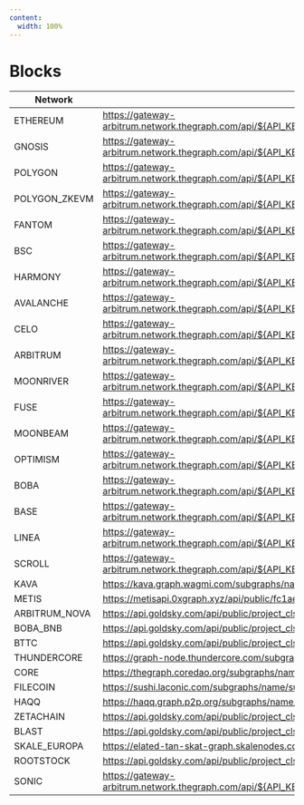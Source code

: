 ```yaml
---
content:
  width: 100%
---
```


# Blocks

| Network          | Endpoint                                                                                                                                                                                 |
|------------------|------------------------------------------------------------------------------------------------------------------------------------------------------------------------------------------|
| ETHEREUM         | https://gateway-arbitrum.network.thegraph.com/api/${API_KEY}/deployments/id/Qmc9SpuEmLpQEHMsS91gUn1ezxhMT6rZvtPmvJFcMFs4jf                                                               |
| GNOSIS           | https://gateway-arbitrum.network.thegraph.com/api/${API_KEY}/deployments/id/QmSuECAqbS4rBjaiQxT6rDKGbXZrZf3pbaNoWaPybM8LPb                                                               |
| POLYGON          | https://gateway-arbitrum.network.thegraph.com/api/${API_KEY}/deployments/id/QmW4KMXwa16mqLtcZP6pNPu8od4WBcDTZ88Cer3NWJHarY                                                               |
| POLYGON_ZKEVM    | https://gateway-arbitrum.network.thegraph.com/api/${API_KEY}/deployments/id/QmPkSqnWiEkJHHfBgo3n3RkXSKpJ5K1a3jYMXTgUrtiaBd                                                               |
| FANTOM           | https://gateway-arbitrum.network.thegraph.com/api/${API_KEY}/deployments/id/QmW23f8YMmvRaL97XScHWKtL2LJijJu52brHuXq73McrVA                                                               |
| BSC              | https://gateway-arbitrum.network.thegraph.com/api/${API_KEY}/deployments/id/QmZhXTrZX9HTAzkHa4KYXffzzGBDMJhqSBkqKUDmhpay2o                                                               |
| HARMONY          | https://gateway-arbitrum.network.thegraph.com/api/${API_KEY}/deployments/id/QmXByYZwFH59hUWUuYqz6Kh62wxn1QUaW2Dw9YgyzxnPG8                                                               |
| AVALANCHE        | https://gateway-arbitrum.network.thegraph.com/api/${API_KEY}/deployments/id/QmcEuwgrisQJBiw17g67nR4o2zvMTXZKzBR436GeiEfRAu                                                               |
| CELO             | https://gateway-arbitrum.network.thegraph.com/api/${API_KEY}/deployments/id/QmZVmmn6K9FLHXMT3KuFV754NyAXSLPidz9LCqabmRAQWd                                                               |
| ARBITRUM         | https://gateway-arbitrum.network.thegraph.com/api/${API_KEY}/deployments/id/QmUGLeBFVtYiSoHX1ZdvwDDFYANtrwpXNa2g3XobfrcHfc                                                               |
| MOONRIVER        | https://gateway-arbitrum.network.thegraph.com/api/${API_KEY}/deployments/id/QmahwQzHutiz9w9VJmfkDBtRrkyHJgxVDCGmP5KyL7n4py                                                               |
| FUSE             | https://gateway-arbitrum.network.thegraph.com/api/${API_KEY}/deployments/id/Qmb5xV1EEk5uUr51mG3UrVxwqC4W3WGPEHV4bj69xRX6BX                                                               |
| MOONBEAM         | https://gateway-arbitrum.network.thegraph.com/api/${API_KEY}/deployments/id/QmRd2AMHySTBE6y7UkvRm8vxuNmYqHHZ4G27J63JyWkt9h                                                               |
| OPTIMISM         | https://gateway-arbitrum.network.thegraph.com/api/${API_KEY}/deployments/id/QmVie4YxCAuG5LPMbTgDNcop31BVsptbkCSKcCQXSg2XMh                                                               |
| BOBA             | https://gateway-arbitrum.network.thegraph.com/api/${API_KEY}/deployments/id/QmZyzP3zWmgt3duVgTX3ZveumhJQwiDnpJhQUJDx4pToM9                                                               |
| BASE             | https://gateway-arbitrum.network.thegraph.com/api/${API_KEY}/deployments/id/QmVvYAaZxH8NZTT7GP7rCWNa3c82MRNKxcqFUDTjrrT9Vm                                                               |
| LINEA            | https://gateway-arbitrum.network.thegraph.com/api/${API_KEY}/deployments/id/QmbSc9Y7fLrp6xSceRuAdLcF3qASdP3iDFYWnBFSRPSABp                                                               |
| SCROLL           | https://gateway-arbitrum.network.thegraph.com/api/${API_KEY}/deployments/id/QmeiBVERaEaBvDeXvNhSbCXVq1PxsshdKua5Y6b8Bqnuzu                                                               |
| KAVA             | https://kava.graph.wagmi.com/subgraphs/name/blocks                                                                                                                                       |
| METIS            | https://metisapi.0xgraph.xyz/api/public/fc1ae952-7a36-44ac-9e9b-f46d70cedf7d/subgraphs/sushiswap/blocks-metis/-/gn                                                                       |
| ARBITRUM_NOVA    | https://api.goldsky.com/api/public/project_cls39ugcfyhbq01xl9tsf6g38/subgraphs/blocks/arbitrum-nova/gn                                                                                   |
| BOBA_BNB         | https://api.goldsky.com/api/public/project_cls39ugcfyhbq01xl9tsf6g38/subgraphs/blocks/boba-bnb/gn                                                                                        |
| BTTC             | https://api.goldsky.com/api/public/project_cls39ugcfyhbq01xl9tsf6g38/subgraphs/blocks/bttc-mainnet/gn                                                                                    |
| THUNDERCORE      | https://graph-node.thundercore.com/subgraphs/name/sushiswap/blocks-thundercore                                                                                                           |
| CORE             | https://thegraph.coredao.org/subgraphs/name/sushiswap/blocks-core                                                                                                                        |
| FILECOIN         | https://sushi.laconic.com/subgraphs/name/sushiswap/blocks                                                                                                                                |
| HAQQ             | https://haqq.graph.p2p.org/subgraphs/name/sushi/blocks-haqq                                                                                                                              |
| ZETACHAIN        | https://api.goldsky.com/api/public/project_cls39ugcfyhbq01xl9tsf6g38/subgraphs/blocks-zetachain/1.0.0/gn                                                                                 |
| BLAST            | https://api.goldsky.com/api/public/project_clslspm3c0knv01wvgfb2fqyq/subgraphs/sushiswap/blocks-blast/gn                                                                                 |
| SKALE_EUROPA     | https://elated-tan-skat-graph.skalenodes.com:8000/subgraphs/name/sushi/blocks-skale-europa                                                                                               |
| ROOTSTOCK        | https://api.goldsky.com/api/public/project_clslspm3c0knv01wvgfb2fqyq/subgraphs/sushiswap/blocks-rootstock/gn                                                                             |
| SONIC            | https://gateway-arbitrum.network.thegraph.com/api/${API_KEY}/subgraphs/id/QmdAhLuQAv9GfsWctJ8R36bYr6Gdp2GgUGSR2EDUNfb96h                                                                 |
